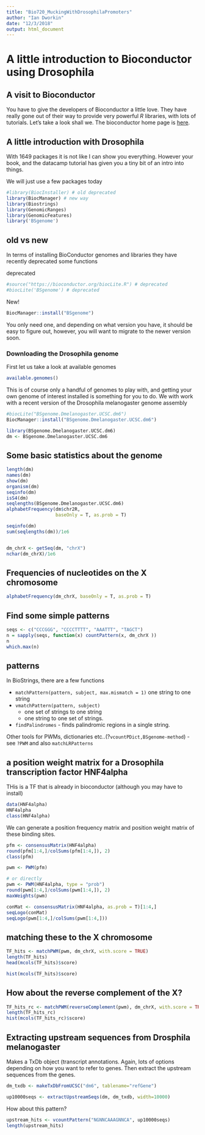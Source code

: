 ```yaml
---
title: "Bio720_MuckingWithDrosophilaPromoters"
author: "Ian Dworkin"
date: "12/3/2018"
output: html_document
---
```


# A little introduction to Bioconductor using Drosophila


## A visit to Bioconductor
You have to give the developers of Bioconductor a little love. They have really gone out of their way to provide very powerful *R* libraries, with lots of tutorials. Let's take a look shall we. The bioconductor home page is [here](http://bioconductor.org/).

## A little introduction with Drosophila

With 1649 packages it is not like I can show you everything. However your book, and the datacamp tutorial has given you a tiny bit of an intro into things.

We will just use a few packages today

```r
#library(BiocInstaller) # old deprecated
library(BiocManager) # new way
library(Biostrings)
library(GenomicRanges)
library(GenomicFeatures)
library('BSgenome')
```


## old vs new

In terms of installing BioConductor genomes and libraries they have recently deprecated some functions

deprecated
```r
#source("https://bioconductor.org/biocLite.R") # deprecated
#biocLite('BSgenome') # deprecated
```

New!

```r
BiocManager::install("BSgenome") 
```

You only need one, and depending on what version you have, it should be easy to figure out, however, you will want to migrate to the newer version soon.

### Downloading the Drosophila genome

First let us take a look at available genomes

```r
available.genomes()
```

This is of course only a handful of genomes to play with, and getting your own genome of interest installed is something for you to do. We with work with a recent version of the Drosophila melanogaster genome assembly

```r
#biocLite("BSgenome.Dmelanogaster.UCSC.dm6")
BiocManager::install("BSgenome.Dmelanogaster.UCSC.dm6")

library(BSgenome.Dmelanogaster.UCSC.dm6)
dm <- BSgenome.Dmelanogaster.UCSC.dm6
```


## Some basic statistics about the genome
```r
length(dm)
names(dm)
show(dm)
organism(dm)
seqinfo(dm)
isS4(dm)
seqlengths(BSgenome.Dmelanogaster.UCSC.dm6)
alphabetFrequency(dm$chr2R, 
                  baseOnly = T, as.prob = T)
```


```r
seqinfo(dm)
sum(seqlengths(dm))/1e6


dm_chrX <- getSeq(dm, "chrX")
nchar(dm_chrX)/1e6
```

## Frequencies of nucleotides on the X chromosome
```r
alphabetFrequency(dm_chrX, baseOnly = T, as.prob = T)

```


## Find some simple patterns
```r
seqs <- c("CCCGGG", "CCCCTTTT", "AAATTT", "TAGCT")
n = sapply(seqs, function(x) countPattern(x, dm_chrX ))
n
which.max(n)
```

## patterns

In BioStrings, there are a few functions

  - `matchPattern(pattern, subject, max.mismatch = 1)` one string to one string
  - `vmatchPattern(pattern, subject)`
    - one set of strings to one string
    - one string to one set of strings.
  - `findPalindromes` - finds palindromic regions in a single string.
 
 Other tools for PWMs, dictionaries etc..(?`vcountPDict,BSgenome-method`)
 - see `?PWM` and also `matchLRPatterns`


## a position weight matrix for a Drosophila transcription factor HNF4alpha

THis is a TF that is already in bioconductor (although you may have to install)
```r
data(HNF4alpha)
HNF4alpha
class(HNF4alpha)
```


We can generate a position frequency matrix and position weight matrix of these binding sites.
```r
pfm <- consensusMatrix(HNF4alpha)
round(pfm[1:4,]/colSums(pfm[1:4,]), 2)
class(pfm)

pwm <- PWM(pfm)

# or directly
pwm <- PWM(HNF4alpha, type = "prob")
round(pwm[1:4,]/colSums(pwm[1:4,]), 2)
maxWeights(pwm)

conMat <- consensusMatrix(HNF4alpha, as.prob = T)[1:4,]
seqLogo(conMat)
seqLogo(pwm[1:4,]/colSums(pwm[1:4,]))
```

## matching these to the X chromosome

```r
TF_hits <- matchPWM(pwm, dm_chrX, with.score = TRUE)
length(TF_hits)
head(mcols(TF_hits)$score)

hist(mcols(TF_hits)$score)
```

## How about the reverse complement of the X?

```r
TF_hits_rc <- matchPWM(reverseComplement(pwm), dm_chrX, with.score = TRUE)
length(TF_hits_rc)
hist(mcols(TF_hits_rc)$score)
```

## Extracting upstream sequences from Drosphila melanogaster

Makes a TxDb object (transcript annotations. Again, lots of options depending on how you want to refer to genes. Then extract the upstream sequences from the genes.
```r
dm_txdb <- makeTxDbFromUCSC("dm6", tablename="refGene") 

up10000seqs <- extractUpstreamSeqs(dm, dm_txdb, width=10000)
```

How about this pattern?

```r
upstream_hits <- vcountPattern("NGNNCAAAGNNCA", up10000seqs)
length(upstream_hits)
```


